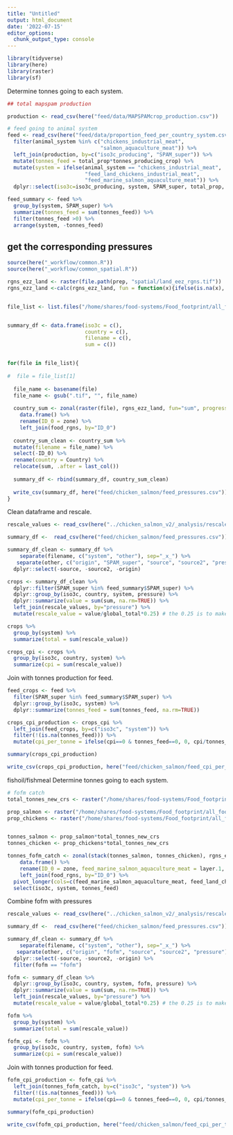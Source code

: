 ```yaml
---
title: "Untitled"
output: html_document
date: '2022-07-15'
editor_options: 
  chunk_output_type: console
---
```


```r
library(tidyverse)
library(here)
library(raster)
library(sf)
```

Determine tonnes going to each system.

```r

## total mapspam production

production <- read_csv(here("feed/data/MAPSPAMcrop_production.csv"))

# feed going to animal system
feed <- read_csv(here("feed/data/proportion_feed_per_country_system.csv")) %>%
  filter(animal_system %in% c("chickens_industrial_meat",
                              "salmon_aquaculture_meat")) %>%
  left_join(production, by=c("iso3c_producing", "SPAM_super")) %>%
  mutate(tonnes_feed = total_prop*tonnes_producing_crop) %>%
  mutate(system = ifelse(animal_system == "chickens_industrial_meat",
                         "feed_land_chickens_industrial_meat",
                         "feed_marine_salmon_aquaculture_meat")) %>%
  dplyr::select(iso3c=iso3c_producing, system, SPAM_super, total_prop, tonnes_producing_crop, tonnes_feed)

feed_summary <- feed %>%
  group_by(system, SPAM_super) %>%
  summarize(tonnes_feed = sum(tonnes_feed)) %>%
  filter(tonnes_feed >0) %>%
  arrange(system, -tonnes_feed)

```

## get the corresponding pressures

```r
source(here("_workflow/common.R"))
source(here("_workflow/common_spatial.R"))

rgns_ezz_land <- raster(file.path(prep, "spatial/land_eez_rgns.tif"))
rgns_ezz_land <-calc(rgns_ezz_land, fun = function(x){ifelse(is.na(x), 9999, x)})


file_list <- list.files("/home/shares/food-systems/Food_footprint/all_food_systems/analysis/raw_feed_combos", pattern = "chickens_industrial_meat|salmon_aquaculture_meat", full=TRUE)


summary_df <- data.frame(iso3c = c(),
                         country = c(),
                         filename = c(),
                         sum = c())


for(file in file_list){
  
#  file = file_list[1]
  
  file_name <- basename(file)
  file_name <- gsub(".tif", "", file_name)
  
  country_sum <- zonal(raster(file), rgns_ezz_land, fun="sum", progress="text", na.rm=TRUE) %>% 
    data.frame() %>%
    rename(ID_0 = zone) %>%
    left_join(food_rgns, by="ID_0")
  
  country_sum_clean <- country_sum %>%
  mutate(filename = file_name) %>% 
  select(-ID_0) %>% 
  rename(country = Country) %>% 
  relocate(sum, .after = last_col()) 
  
  summary_df <- rbind(summary_df, country_sum_clean)
  
  write_csv(summary_df, here("feed/chicken_salmon/feed_pressures.csv"))
}

```

Clean dataframe and rescale.
```r
rescale_values <- read_csv(here("../chicken_salmon_v2/_analysis/rescale_values.csv"))

summary_df <-  read_csv(here("feed/chicken_salmon/feed_pressures.csv"))

summary_df_clean <- summary_df %>%
    separate(filename, c("system", "other"), sep="_x_") %>%
   separate(other, c("origin", "SPAM_super", "source", "source2", "pressure")) %>%
  dplyr::select(-source, -source2, -origin)

crops <- summary_df_clean %>%
  dplyr::filter(SPAM_super %in% feed_summary$SPAM_super) %>%
  dplyr::group_by(iso3c, country, system, pressure) %>%
  dplyr::summarize(value = sum(sum, na.rm=TRUE)) %>%
  left_join(rescale_values, by="pressure") %>%
  mutate(rescale_value = value/global_total*0.25) # the 0.25 is to make sum to 1 vs. 4

crops %>%
  group_by(system) %>%
  summarize(total = sum(rescale_value))

crops_cpi <- crops %>%
  group_by(iso3c, country, system) %>%
  summarize(cpi = sum(rescale_value))

```

Join with tonnes production for feed.
```r
feed_crops <- feed %>%
  filter(SPAM_super %in% feed_summary$SPAM_super) %>%
  dplyr::group_by(iso3c, system) %>%
  dplyr::summarize(tonnes_feed = sum(tonnes_feed, na.rm=TRUE)) 

crops_cpi_production <- crops_cpi %>%
  left_join(feed_crops, by=c("iso3c", "system")) %>%
  filter(!(is.na(tonnes_feed))) %>%
  mutate(cpi_per_tonne = ifelse(cpi==0 & tonnes_feed==0, 0, cpi/tonnes_feed))

summary(crops_cpi_production)

write_csv(crops_cpi_production, here("feed/chicken_salmon/feed_cpi_per_tonne_crop.csv"))

```


fishoil/fishmeal
Determine tonnes going to each system.

```r
# fofm catch
total_tonnes_new_crs <- raster("/home/shares/food-systems/Food_footprint/all_food_systems/dataprep/fisheries/marine/ghg/watson_v5_emissions/catch_rasters/forage_fish_tonnes_new_crs_2017.tif")

prop_salmon <- raster("/home/shares/food-systems/Food_footprint/all_food_systems/datalayers/marine_salmon_aquaculture_meat_x_marine_fofm_fisheries_meat.tif")
prop_chickens <- raster("/home/shares/food-systems/Food_footprint/all_food_systems/datalayers/land_chickens_industrial_meat_x_marine_fofm_fisheries_meat.tif")


tonnes_salmon <- prop_salmon*total_tonnes_new_crs
tonnes_chicken <- prop_chickens*total_tonnes_new_crs

tonnes_fofm_catch <- zonal(stack(tonnes_salmon, tonnes_chicken), rgns_ezz_land, fun="sum", progress="text", na.rm=TRUE) %>% 
    data.frame() %>%
    rename(ID_0 = zone, feed_marine_salmon_aquaculture_meat = layer.1, feed_land_chickens_industrial_meat=layer.2) %>%
    left_join(food_rgns, by="ID_0") %>%
  pivot_longer(cols=c(feed_marine_salmon_aquaculture_meat, feed_land_chickens_industrial_meat), names_to=c("system"), values_to = "tonnes_feed") %>%
  select(iso3c, system, tonnes_feed)

```

Combine fofm with pressures
```r
rescale_values <- read_csv(here("../chicken_salmon_v2/_analysis/rescale_values.csv"))

summary_df <-  read_csv(here("feed/chicken_salmon/feed_pressures.csv"))

summary_df_clean <- summary_df %>%
    separate(filename, c("system", "other"), sep="_x_") %>%
   separate(other, c("origin", "fofm", "source", "source2", "pressure")) %>%
  dplyr::select(-source, -source2, -origin) %>%
  filter(fofm == "fofm")

fofm <- summary_df_clean %>%
  dplyr::group_by(iso3c, country, system, fofm, pressure) %>%
  dplyr::summarize(value = sum(sum, na.rm=TRUE)) %>%
  left_join(rescale_values, by="pressure") %>%
  mutate(rescale_value = value/global_total*0.25) # the 0.25 is to make sum to 1 vs. 4

fofm %>%
  group_by(system) %>%
  summarize(total = sum(rescale_value))

fofm_cpi <- fofm %>%
  group_by(iso3c, country, system, fofm) %>%
  summarize(cpi = sum(rescale_value))

```

Join with tonnes production for feed.
```r

fofm_cpi_production <- fofm_cpi %>%
  left_join(tonnes_fofm_catch, by=c("iso3c", "system")) %>%
  filter(!(is.na(tonnes_feed))) %>%
  mutate(cpi_per_tonne = ifelse(cpi==0 & tonnes_feed==0, 0, cpi/tonnes_feed))

summary(fofm_cpi_production)

write_csv(fofm_cpi_production, here("feed/chicken_salmon/feed_cpi_per_tonne_fofm.csv"))

```

